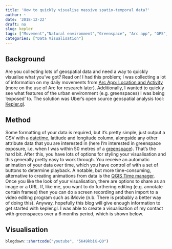 ```yaml
---
title: 'How to quickly visualise massive spatio-temporal data?'
author: ~
date: '2018-12-22'
draft: no
slug: kepler
tags: ["Movement","Natural environment","Greenspace", "Arc app", "GPS", "UGCP", "Activity Space"]
categories: ["Data Visualisation"]
---
```


## Background
Are you collecting lots of geospatial data and need a way to quickly visualise what you've got? Read on! I had this problem; I was collecting a lot of information on my daily movements from [Arc App: Location and Activity](https://itunes.apple.com/us/app/arc-app-location-activity/id1063151918?mt=8) (more on the use of Arc for research later). Additionally, I wanted to quickly see what features of the urban environment (e.g. greenspaces) I was being 'exposed' to. The solution was Uber's open source geospatial analysis tool: [Kepler.gl](https://kepler.gl). 

## Method
Some formatting of your data is required, but it's pretty simple, just output a CSV with a [datetime](https://stat.ethz.ch/R-manual/R-devel/library/base/html/as.POSIXlt.html), latitude and longitude column, alongside any other attribute data that you are interested in (here I'm interested in greenspace exposure, i.e. when I was within 50 metres of a [greenspace](https://www.ordnancesurvey.co.uk/business-and-government/products/os-open-greenspace.html)). That's the hard bit. After this, you have lots of options for styling your visualisation and this generally pretty easy to work through. You receive an automatic animation of your data over time, which you have control of with a set of buttons to determine playback. A notable, but more time-consuming, alternative to creating animations from data is the [QGIS Time manager](https://medium.com/@tjukanov/geogiffery-in-a-nutshell-introduction-to-qgis-time-manager-31bb79f2af19).  
Once you like the look of your visualisation, there are options to share as an image or a URL. If, like me, you want to do furthering editing (e.g. annotate certain frames) then you can do a screen recording and then import to a video editing program such as iMovie (n.b. There is probably a better way of doing this). Anyway, hopefully this blog will give enough information to get started with kepler.gl. I was able to create a visualisation of my contact with greenspaces over a 6 months period, which is shown below.

## Visualisation 
```r
blogdown::shortcode("youtube", "5K49kbiK-Q0")
```



  
